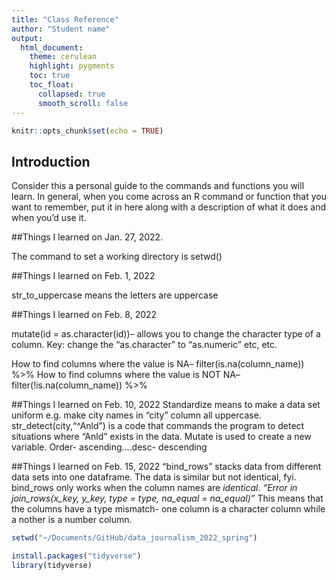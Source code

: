 ```yaml
---
title: "Class Reference"
author: "Student name"
output:
  html_document:
    theme: cerulean
    highlight: pygments
    toc: true
    toc_float:
      collapsed: true
      smooth_scroll: false
---
```


```r
knitr::opts_chunk$set(echo = TRUE)
```

## Introduction

Consider this a personal guide to the commands and functions you will learn. In general, when you come across an R command or function that you want to remember, put it in here along with a description of what it does and when you'd use it.

##Things I learned on Jan. 27, 2022.

The command to set a working directory is setwd()

##Things I learned on Feb. 1, 2022

str_to_uppercase means the letters are uppercase

##Things I learned on Feb. 8, 2022

mutate(id = as.character(id))-- allows you to change the character type of a column. Key: change the "as.character" to "as.numeric" etc, etc. 

How to find columns where the value is NA-- filter(is.na(column_name)) %>%
How to find columns where the value is NOT NA-- filter(!is.na(column_name)) %>%

##Things I learned on Feb. 10, 2022
Standardize means to make a data set uniform e.g. make city names in "city" column all uppercase. 
str_detect(city,"^Anld") is a code that commands the program to detect situations where "Anld" exists in the data. 
Mutate is used to create a new variable. 
Order- ascending....desc- descending

##Things I learned on Feb. 15, 2022
"bind_rows" stacks data from different data sets into one dataframe. The data is similar but not identical, fyi. bind_rows only works when the column names are *identical*.
*"Error in join_rows(x_key, y_key, type = type, na_equal = na_equal)"* This means that the columns have a type mismatch- one column is a character column while a nother is a number column. 


```r
setwd("~/Documents/GitHub/data_journalism_2022_spring")
```

```r
install.packages("tidyverse")
library(tidyverse)
```